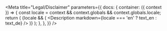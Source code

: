 

<Meta
  title="Legal/Disclaimer"
  parameters={{
    docs: {
      container: ({ context }) => {
        const locale = context && context.globals && context.globals.locale;
        return (
          <DocsContainer context={context}>
            {locale && (
              <Description markdown={locale === 'en' ? text_en : text_de} />
            )}
          </DocsContainer>
        );
      },
    },
  }}
/>
